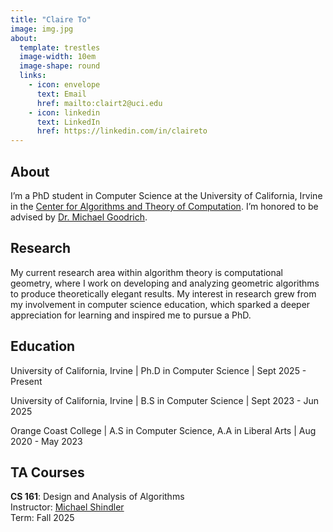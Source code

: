 ```yaml
---
title: "Claire To"
image: img.jpg
about:
  template: trestles
  image-width: 10em
  image-shape: round
  links:
    - icon: envelope
      text: Email
      href: mailto:clairt2@uci.edu
    - icon: linkedin
      text: LinkedIn
      href: https://linkedin.com/in/claireto
---
```


## About

I’m a PhD student in Computer Science at the University of California, Irvine in the [Center for Algorithms and Theory of Computation](https://ics.uci.edu/~theory/). I'm honored to be advised by [Dr. Michael Goodrich](https://ics.uci.edu/~goodrich/).

## Research

My current research area within algorithm theory is computational geometry, where I work on developing and analyzing geometric algorithms to produce theoretically elegant results. My interest in research grew from my involvement in computer science education, which sparked a deeper appreciation for learning and inspired me to pursue a PhD.

## Education

University of California, Irvine | Ph.D in Computer Science | Sept 2025 - Present

University of California, Irvine | B.S in Computer Science | Sept 2023 - Jun 2025  

Orange Coast College | A.S in Computer Science, A.A in Liberal Arts | Aug 2020 - May 2023

## TA Courses

**CS 161**: Design and Analysis of Algorithms  
Instructor: [Michael Shindler](https://ics.uci.edu/~mikes/)  
Term: Fall 2025  
